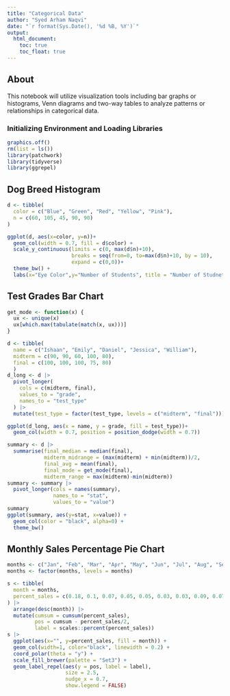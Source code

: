 ```yaml
---
title: "Categorical Data"
author: "Syed Arham Naqvi"
date: "`r format(Sys.Date(), '%d %B, %Y')`"
output: 
  html_document:
    toc: true
    toc_float: true
---
```


## About
This notebook will utilize visualization tools including bar graphs or histograms, Venn diagrams and two-way tables to analyze patterns or relationships in categorical data.


### Initializing Environment and Loading Libraries
```r
graphics.off()
rm(list = ls())
library(patchwork)
library(tidyverse)
library(ggrepel)
```

## Dog Breed Histogram
```r
d <- tibble(
  color = c("Blue", "Green", "Red", "Yellow", "Pink"),
  n = c(60, 105, 45, 90, 90)
)

ggplot(d, aes(x=color, y=n))+
  geom_col(width = 0.7, fill = d$color) +
  scale_y_continuous(limits = c(0, max(d$n)+10),
                     breaks = seq(from=0, to=max(d$n)+10, by = 10),
                     expand = c(0,0))+
  theme_bw() +
  labs(x="Eye Color",y="Number of Students", title = "Number of Studnets per Eye Color")
```

## Test Grades Bar Chart
```r

get_mode <- function(x) {
  ux <- unique(x)
  ux[which.max(tabulate(match(x, ux)))]
}

d <- tibble(
  name = c("Ishaan", "Emily", "Daniel", "Jessica", "William"),
  midterm = c(90, 90, 60, 100, 80),
  final = c(100, 100, 100, 75, 80)
  )
d_long <- d |> 
  pivot_longer(
    cols = c(midterm, final),
    values_to = "grade",
    names_to = "test_type"
  ) |> 
  mutate(test_type = factor(test_type, levels = c("midterm", "final")))

ggplot(d_long, aes(x = name, y = grade, fill = test_type))+
  geom_col(width = 0.7, position = position_dodge(width = 0.7))

summary <- d |> 
  summarise(final_median = median(final),
            midterm_midrange = (max(midterm) + min(midterm))/2,
            final_avg = mean(final),
            final_mode = get_mode(final),
            midterm_range = max(midterm)-min(midterm))
summary <- summary |> 
  pivot_longer(cols = names(summary),
               names_to = "stat",
               values_to = "value")
summary
ggplot(summary, aes(y=stat, x=value)) +
  geom_col(color = "black", alpha=0) +
  theme_bw()

```

## Monthly Sales Percentage Pie Chart
```r
months <- c("Jan", "Feb", "Mar", "Apr", "May", "Jun", "Jul", "Aug", "Sep", "Oct", "Nov", "Dec")
months <- factor(months, levels = months)

s <- tibble(
  month = months,
  percent_sales = c(0.18, 0.1, 0.07, 0.05, 0.05, 0.03, 0.03, 0.09, 0.07, 0.08, 0.13, 0.12)
) |> 
  arrange(desc(month)) |> 
  mutate(cumsum = cumsum(percent_sales),
         pos = cumsum - percent_sales/2,
         label = scales::percent(percent_sales))
s |> 
  ggplot(aes(x="", y=percent_sales, fill = month)) +
  geom_col(width=1, color="black", linewidth = 0.2) +
  coord_polar(theta = "y") +
  scale_fill_brewer(palette = "Set3") +
  geom_label_repel(aes(y = pos, label = label),
                   size = 2.5,
                   nudge_x = 0.7,
                   show.legend = FALSE)
```













